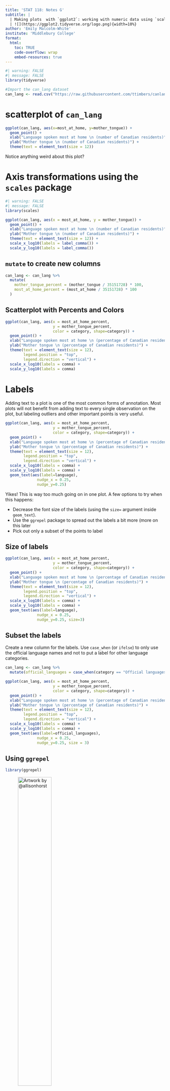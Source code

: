 ```yaml
---
title: 'STAT 118: Notes G'
subtitle: |
  | Making plots  with `ggplot2`: working with numeric data using `scales`, labels, jitter
  | ![](https://ggplot2.tidyverse.org/logo.png){width=10%}
author: 'Emily Malcolm-White'
institute: 'Middlebury College'
format:
  html: 
    toc: TRUE
    code-overflow: wrap
    embed-resources: true
---
```



```r
#| warning: FALSE
#| message: FALSE
library(tidyverse)
```

```r
#Import the can_lang dataset 
can_lang <- read.csv("https://raw.githubusercontent.com/ttimbers/canlang/master/inst/extdata/can_lang.csv")
```


# scatterplot of `can_lang`

```r
ggplot(can_lang, aes(x=most_at_home, y=mother_tongue)) +
  geom_point() + 
  xlab("Language spoken most at home \n (number of Canadian residents)") +
  ylab("Mother tongue \n (number of Canadian residents)") +
  theme(text = element_text(size = 12))
```

Notice anything weird about this plot? 

# Axis transformations using the `scales` package

```r
#| warning: FALSE
#| message: FALSE
library(scales)
```

```r
ggplot(can_lang, aes(x = most_at_home, y = mother_tongue)) +
  geom_point() +
  xlab("Language spoken most at home \n (number of Canadian residents)") +
  ylab("Mother tongue \n (number of Canadian residents)") +
  theme(text = element_text(size = 12)) +
  scale_x_log10(labels = label_comma()) +
  scale_y_log10(labels = label_comma())
```


## `mutate` to create new columns

```r
can_lang <- can_lang %>%
  mutate(
    mother_tongue_percent = (mother_tongue / 35151728) * 100,
    most_at_home_percent = (most_at_home / 35151728) * 100
  )
```

## Scatterplot with Percents and Colors

```r
ggplot(can_lang, aes(x = most_at_home_percent, 
                     y = mother_tongue_percent, 
                     color = category, shape=category)) +
  geom_point() +
  xlab("Language spoken most at home \n (percentage of Canadian residents)") +
  ylab("Mother tongue \n (percentage of Canadian residents)") +
  theme(text = element_text(size = 12),
        legend.position = "top",
        legend.direction = "vertical") +
  scale_x_log10(labels = comma) +
  scale_y_log10(labels = comma)
```



# Labels

Adding text to a plot is one of the most common forms of annotation. Most plots will not benefit from adding text to every single observation on the plot, but labeling outliers and other important points is very useful. 

```r
ggplot(can_lang, aes(x = most_at_home_percent, 
                     y = mother_tongue_percent, 
                     color = category, shape=category)) +
  geom_point() +
  xlab("Language spoken most at home \n (percentage of Canadian residents)") +
  ylab("Mother tongue \n (percentage of Canadian residents)") +
  theme(text = element_text(size = 12),
        legend.position = "top",
        legend.direction = "vertical") +
  scale_x_log10(labels = comma) +
  scale_y_log10(labels = comma) + 
  geom_text(aes(label=language), 
              nudge_x = 0.25, 
              nudge_y=0.25)
```

Yikes! This is way too much going on in one plot. A few options to try when this happens: 

- Decrease the font size of the labels (using the `size=` argument inside `geom_text`).
- Use the `ggrepel` package to spread out the labels a bit more (more on this later
- Pick out only a subset of the points to label

## Size of labels

```r
ggplot(can_lang, aes(x = most_at_home_percent, 
                     y = mother_tongue_percent, 
                     color = category, shape=category)) +
  geom_point() +
  xlab("Language spoken most at home \n (percentage of Canadian residents)") +
  ylab("Mother tongue \n (percentage of Canadian residents)") +
  theme(text = element_text(size = 12),
        legend.position = "top",
        legend.direction = "vertical") +
  scale_x_log10(labels = comma) +
  scale_y_log10(labels = comma) + 
  geom_text(aes(label=language), 
              nudge_x = 0.25, 
              nudge_y=0.25, size=3)
```

## Subset the labels

Create a new column for the labels. Use `case_when` (or `ifelse`) to only use the official language names and not to put a label for other language categories. 

```r
can_lang <- can_lang %>% 
  mutate(official_languages = case_when(category == "Official languages" ~ language, TRUE ~ NA ))
```

```r
ggplot(can_lang, aes(x = most_at_home_percent, 
                     y = mother_tongue_percent, 
                     color = category, shape=category)) +
  geom_point() +
  xlab("Language spoken most at home \n (percentage of Canadian residents)") +
  ylab("Mother tongue \n (percentage of Canadian residents)") +
  theme(text = element_text(size = 12),
        legend.position = "top",
        legend.direction = "vertical") +
  scale_x_log10(labels = comma) +
  scale_y_log10(labels = comma) + 
  geom_text(aes(label=official_languages), 
              nudge_x = 0.25, 
              nudge_y=0.25, size = 3)
```

## Using `ggrepel`

```r
library(ggrepel)
```

![Artwork by @allisonhorst](https://cdn.myportfolio.com/45214904-6a61-4e23-98d6-b140f8654a40/874dedf0-55d1-4cdd-a390-45b8376d2fc2_rw_1920.png?h=39c69f525af3256f7096f510bafb0913){width=50%}

```r
ggplot(can_lang, aes(x = most_at_home_percent, 
                     y = mother_tongue_percent, 
                     color = category, shape=category)) +
  geom_point() +
  xlab("Language spoken most at home \n (percentage of Canadian residents)") +
  ylab("Mother tongue \n (percentage of Canadian residents)") +
  theme(text = element_text(size = 12),
        legend.position = "top",
        legend.direction = "vertical") +
  scale_x_log10(labels = comma) +
  scale_y_log10(labels = comma) + 
  geom_text_repel(aes(label=official_languages), min.segment.length=0, box.padding=1)
```

# (Optional) Jitter


This dataset contains a subset of the fuel economy data that the EPA makes available on https://fueleconomy.gov/. It contains only models which had a new release every year between 1999 and 2008 - this was used as a proxy for the popularity of the car.

```r
data("mpg")
```

```r
ggplot(data = mpg, aes(x = displ, y = hwy)) + 
  geom_point(aes(color = class)) +
  ggtitle("Overlapping Points")
```

Note how there is only a fixed number of values for the x-axis and a fixed number of values for the y-axis. It's possible that some points might be overlapping others! 

**Jittering** is a technique for adding random noise to data points that have identical values in a plot. It is a useful method for avoiding overplotting and making it easier to visualize the density of data points that are otherwise hidden behind each other.

We add `position="jitter"` inside the `geom_point` layer: 

```r
ggplot(data = mpg, aes(x = displ, y = hwy)) + 
  geom_point(aes(color = class), position = "jitter", alpha=0.7) +
  ggtitle("With jitter and alpha")  +
  xlab("Engine Displacement (in L)") + 
  ylab("Fuel Efficiency (mpg)") + 
  labs(caption = "Source: Fuel Economy Data 1999 - 2008 www.fueleconomy.gov")
```

# Brain Break

Hans Rosling's famous lectures combine enormous quantities of public data with a sport's commentator's style to reveal the story of the world's past, present and future development.

<iframe width="560" height="315" src="https://www.youtube.com/embed/jbkSRLYSojo?start=29" title="YouTube video player" frameborder="0" allow="accelerometer; autoplay; clipboard-write; encrypted-media; gyroscope; picture-in-picture; web-share" allowfullscreen></iframe>


